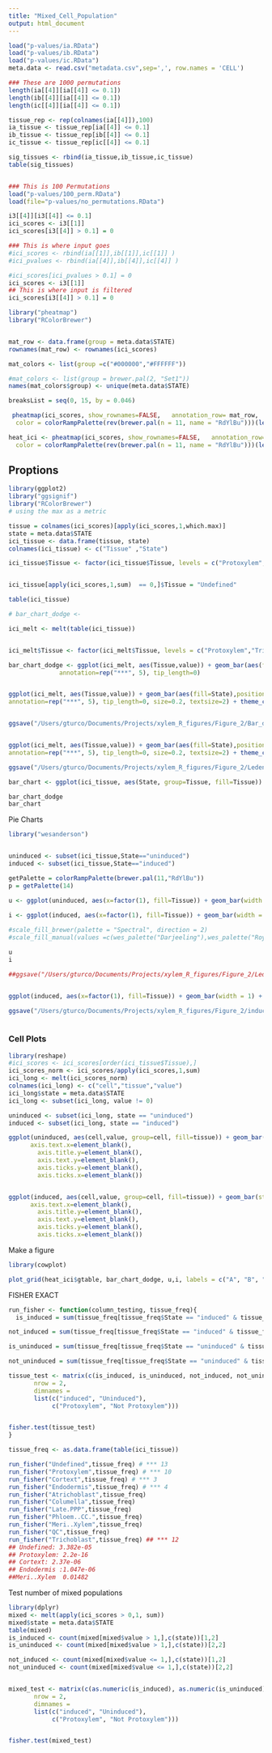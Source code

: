 ```yaml
---
title: "Mixed_Cell_Population"
output: html_document
---
```


```r
load("p-values/ia.RData")
load("p-values/ib.RData")
load("p-values/ic.RData")
meta.data <- read.csv("metadata.csv",sep=',', row.names = 'CELL')
```

```r
### These are 1000 permutations
length(ia[[4]][ia[[4]] <= 0.1])
length(ib[[4]][ia[[4]] <= 0.1])
length(ic[[4]][ia[[4]] <= 0.1])

tissue_rep <- rep(colnames(ia[[4]]),100)
ia_tissue <- tissue_rep[ia[[4]] <= 0.1]
ib_tissue <- tissue_rep[ib[[4]] <= 0.1]
ic_tissue <- tissue_rep[ic[[4]] <= 0.1]

sig_tissues <- rbind(ia_tissue,ib_tissue,ic_tissue)
table(sig_tissues)


### This is 100 Permutations
load("p-values/100_perm.RData")
load(file="p-values/no_permutations.RData")

i3[[4]][i3[[4]] <= 0.1]
ici_scores <- i3[[1]]
ici_scores[i3[[4]] > 0.1] = 0 

### This is where input goes
#ici_scores <- rbind(ia[[1]],ib[[1]],ic[[1]] )
#ici_pvalues <- rbind(ia[[4]],ib[[4]],ic[[4]] )

#ici_scores[ici_pvalues > 0.1] = 0
ici_scores <- i3[[1]]
## This is where input is filtered
ici_scores[i3[[4]] > 0.1] = 0 

```


```r

library("pheatmap")
library("RColorBrewer")


mat_row <- data.frame(group = meta.data$STATE)
rownames(mat_row) <- rownames(ici_scores)

mat_colors <- list(group =c("#000000","#FFFFFF"))

#mat_colors <- list(group = brewer.pal(2, "Set1"))
names(mat_colors$group) <- unique(meta.data$STATE)

breaksList = seq(0, 15, by = 0.046)

 pheatmap(ici_scores, show_rownames=FALSE,   annotation_row= mat_row,
  color = colorRampPalette(rev(brewer.pal(n = 11, name = "RdYlBu")))(length(breaksList)), annotation_colors = mat_colors, border_color= NA, filename= "/Users/gturco/Documents/Projects/xylem_R_figures/Figure_2/heatmap.pdf", dpi=600)

heat_ici <- pheatmap(ici_scores, show_rownames=FALSE,   annotation_row= mat_row,
  color = colorRampPalette(rev(brewer.pal(n = 11, name = "RdYlBu")))(length(breaksList)), annotation_colors = mat_colors, border_color= NA)
```


## Proptions

```r
library(ggplot2)
library("ggsignif")
library("RColorBrewer")
# using the max as a metric

tissue = colnames(ici_scores)[apply(ici_scores,1,which.max)]
state = meta.data$STATE
ici_tissue <- data.frame(tissue, state)
colnames(ici_tissue) <- c("Tissue" ,"State")

ici_tissue$Tissue <- factor(ici_tissue$Tissue, levels = c("Protoxylem","Trichoblast","Endodermis","Cortext","Columella","Atrichoblast","Meri..Xylem","Late.PPP","Phloem..CC.","Protophloem","QC","Pericycle" ,"Undefined"))


ici_tissue[apply(ici_scores,1,sum)  == 0,]$Tissue = "Undefined"

table(ici_tissue)

# bar_chart_dodge <-

ici_melt <- melt(table(ici_tissue))


ici_melt$Tissue <- factor(ici_melt$Tissue, levels = c("Protoxylem","Trichoblast","Endodermis","Cortext","Columella","Atrichoblast","Meri..Xylem","Late.PPP","Phloem..CC.","Protophloem","QC","Pericycle" ,"Undefined"))

bar_chart_dodge <- ggplot(ici_melt, aes(Tissue,value)) + geom_bar(aes(fill=State),position = "dodge", stat="identity",colour="black") + theme(axis.text=element_text(size=10, angle = 60))  + scale_fill_manual(values=c("#000000","#FFFFFF")) + geom_signif(y_position=c(73,70,45, 40,55), xmin=c(0.8, 1.8, 2.8,3.8, 12.8), xmax=c(1.2, 2.2, 3.2, 4.2, 13.2),
              annotation=rep("***", 5), tip_length=0)


ggplot(ici_melt, aes(Tissue,value)) + geom_bar(aes(fill=State),position = "dodge", stat="identity",colour="black", size=0.2) +  scale_fill_manual(values=c("#000000","#FFFFFF")) + geom_signif(y_position=c(73,70,45, 40,55), xmin=c(0.8, 1.8, 2.8,3.8, 12.8), xmax=c(1.2, 2.2, 3.2, 4.2, 13.2),
annotation=rep("***", 5), tip_length=0, size=0.2, textsize=2) + theme_classic() +  theme(legend.position ="none", text=element_text(size=7), panel.margin = unit(0, "cm"), axis.ticks = element_line(size = 0.1), axis.line = element_line(size = 0.1), axis.ticks.length = unit(0.05, "cm"), axis.ticks.margin =unit(0, "cm")) + xlab(NULL) + ylab(NULL) + ylim(0,75)


ggsave("/Users/gturco/Documents/Projects/xylem_R_figures/Figure_2/Bar_dodge.pdf", width=4.70, height=3.2, dpi=600, units="cm") 


ggplot(ici_melt, aes(Tissue,value)) + geom_bar(aes(fill=State),position = "dodge", stat="identity",colour="black", size=0.2) +  scale_fill_manual(values=c("#000000","#FFFFFF")) + geom_signif(y_position=c(73,70,45, 40,55), xmin=c(0.8, 1.8, 2.8,3.8, 12.8), xmax=c(1.2, 2.2, 3.2, 4.2, 13.2),
annotation=rep("***", 5), tip_length=0, size=0.2, textsize=2) + theme_classic() +  theme(text=element_text(size=7), panel.margin = unit(0, "cm"), axis.ticks = element_line(size = 0.1), axis.line = element_line(size = 0.1), axis.ticks.length = unit(0.05, "cm"), axis.ticks.margin =unit(0, "cm")) + xlab(NULL) + ylab(NULL) + ylim(0,75)

ggsave("/Users/gturco/Documents/Projects/xylem_R_figures/Figure_2/Ledend_Bar_dodge.pdf", width=4.70, height=3.2, dpi=600, units="cm")

bar_chart <- ggplot(ici_tissue, aes(State, group=Tissue, fill=Tissue)) + geom_bar(position = "stack")+ theme(axis.text=element_text(size=10, angle = 60)) + scale_fill_brewer(palette = "RdYlBu", direction = 2) 

bar_chart_dodge
bar_chart
```

Pie Charts

```r
library("wesanderson")


uninduced <- subset(ici_tissue,State=="uninduced")
induced <- subset(ici_tissue,State=="induced")

getPalette = colorRampPalette(brewer.pal(11,"RdYlBu"))
p = getPalette(14)

u <- ggplot(uninduced, aes(x=factor(1), fill=Tissue)) + geom_bar(width = 1) + coord_polar(theta = "y")  + scale_fill_brewer(palette = "RdYlBu", direction = 2)
  
i <- ggplot(induced, aes(x=factor(1), fill=Tissue)) + geom_bar(width = 1) + coord_polar(theta = "y")  + scale_fill_brewer(palette = "RdYlBu", direction = 2)

#scale_fill_brewer(palette = "Spectral", direction = 2) 
#scale_fill_manual(values =c(wes_palette("Darjeeling"),wes_palette("Royal2")))

u
i

##ggsave("/Users/gturco/Documents/Projects/xylem_R_figures/Figure_2/Ledend_pie.pdf", width=4.70, height=6.2, dpi=600, units="cm")


ggplot(induced, aes(x=factor(1), fill=Tissue)) + geom_bar(width = 1) + coord_polar(theta = "y")  + scale_fill_brewer(palette = "RdYlBu", direction = 2) + theme_classic() +  theme(legend.position ="none")

ggsave("/Users/gturco/Documents/Projects/xylem_R_figures/Figure_2/induced_pie.pdf", width=4.70, height=6.2, dpi=600, units="cm")
  
```

### Cell Plots

```r
library(reshape)
#ici_scores <- ici_scores[order(ici_tissue$Tissue),]
ici_scores_norm <- ici_scores/apply(ici_scores,1,sum)
ici_long <- melt(ici_scores_norm)
colnames(ici_long) <- c("cell","tissue","value")
ici_long$state = meta.data$STATE
ici_long <- subset(ici_long, value != 0)

uninduced <- subset(ici_long, state == "uninduced")
induced <- subset(ici_long, state == "induced")

ggplot(uninduced, aes(cell,value, group=cell, fill=tissue)) + geom_bar(stat = "identity") +theme(axis.text=NULL) + theme(axis.title.x=element_blank(),
      axis.text.x=element_blank(),
        axis.title.y=element_blank(),
        axis.text.y=element_blank(),
        axis.ticks.y=element_blank(),
        axis.ticks.x=element_blank()) 


ggplot(induced, aes(cell,value, group=cell, fill=tissue)) + geom_bar(stat = "identity") +theme(axis.text=NULL) + theme(axis.title.x=element_blank(),
      axis.text.x=element_blank(),
        axis.title.y=element_blank(),
        axis.text.y=element_blank(),
        axis.ticks.y=element_blank(),
        axis.ticks.x=element_blank())
```

Make a figure

```r
library(cowplot)

plot_grid(heat_ici$gtable, bar_chart_dodge, u,i, labels = c("A", "B", "C", "D"), ncol = 2)

```
FISHER EXACT
```r


run_fisher <- function(column_testing, tissue_freq){
  is_induced = sum(tissue_freq[tissue_freq$State == "induced" & tissue_freq$Tissue ==              column_testing,]$Freq)

not_induced = sum(tissue_freq[tissue_freq$State == "induced" & tissue_freq$Tissue != column_testing,]$Freq)

is_uninduced = sum(tissue_freq[tissue_freq$State == "uninduced" & tissue_freq$Tissue == column_testing,]$Freq)

not_uninduced = sum(tissue_freq[tissue_freq$State == "uninduced" & tissue_freq$Tissue != column_testing,]$Freq)

tissue_test <- matrix(c(is_induced, is_uninduced, not_induced, not_uninduced),
       nrow = 2,
       dimnames =
       list(c("induced", "Uninduced"),
            c("Protoxylem", "Not Protoxylem")))


fisher.test(tissue_test)
}

tissue_freq <- as.data.frame(table(ici_tissue))

run_fisher("Undefined",tissue_freq) # *** 13
run_fisher("Protoxylem",tissue_freq) # *** 10
run_fisher("Cortext",tissue_freq) # *** 3
run_fisher("Endodermis",tissue_freq) # *** 4
run_fisher("Atrichoblast",tissue_freq)
run_fisher("Columella",tissue_freq)
run_fisher("Late.PPP",tissue_freq)
run_fisher("Phloem..CC.",tissue_freq)
run_fisher("Meri..Xylem",tissue_freq)
run_fisher("QC",tissue_freq)
run_fisher("Trichoblast",tissue_freq) ## *** 12
## Undefined: 3.382e-05
## Protoxylem: 2.2e-16
## Cortext: 2.37e-06
## Endodermis :1.047e-06
##Meri..Xylem  0.01482
```


Test number of mixed populations
```r
library(dplyr)
mixed <- melt(apply(ici_scores > 0,1, sum))
mixed$state = meta.data$STATE
table(mixed)
is_induced <- count(mixed[mixed$value > 1,],c(state))[1,2]
is_uninduced <- count(mixed[mixed$value > 1,],c(state))[2,2]

not_induced <- count(mixed[mixed$value <= 1,],c(state))[1,2]
not_uninduced <- count(mixed[mixed$value <= 1,],c(state))[2,2]


mixed_test <- matrix(c(as.numeric(is_induced), as.numeric(is_uninduced), as.numeric(not_induced), as.numeric(not_uninduced)),
       nrow = 2,
       dimnames =
       list(c("induced", "Uninduced"),
            c("Protoxylem", "Not Protoxylem")))


fisher.test(mixed_test)
```